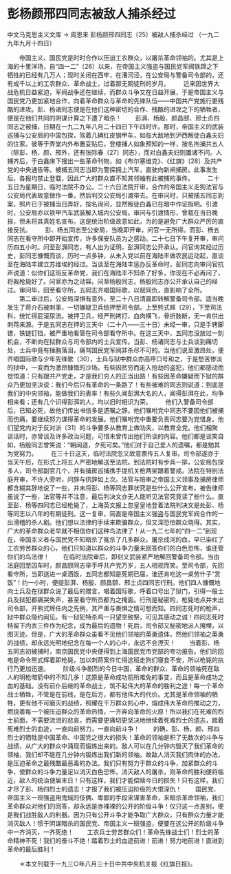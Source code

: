 # 彭杨颜邢四同志被敌人捕杀经过

中文马克思主义文库 -> 周恩来
彭杨颜邢四同志〔25〕被敌人捕杀经过
（一九二九年九月十四日）


　　帝国主义、国民党是时时合作以压迫工农群众，以屠杀革命领袖的。尤其是上海的十里洋场，自“四一二”〔26〕以来，在帝国主义强盗与国民党军阀铁蹄之下牺牲的已经有几万人；现时关闭在西牢，在漕河泾，在公安局与警备司令部的，还有成千以上的工农群众、革命战士，过着那无期徒刑的岁月。
　　近来因世界大战危机日益紧迫，军阀战争还在继续，而群众斗争又在日益开展，于是帝国主义与国民党乃更加紧地合作，向着革命群众与革命的先锋队伍——中国共产党施行更残酷的进攻。彭、杨诸同志便是在他们这种密切的合作、残酷的进攻之下的牺牲者，便是在他们共同的阴谋计算之下遭了暗杀！
　　彭湃、杨殷、颜昌颐、邢士贞四同志之被捕，日期在一九二九年八月二十四日下午四时许。那时，帝国主义的武装巡捕与公安局的中国包探，驾着几辆红皮钢甲车，如临大敌地到沪西叛徒白鑫夫妇的住家。彼等于弄堂内外布置妥贴后，登楼捕人如象预知的一样，按名拘捕共五人（除彭、杨、颜、邢外，还有张际春〔27〕同志），而对白鑫夫妇则置诸不问。人捕齐后，于白鑫床下搜出一些革命刊物，如《布尔塞维克》、《红旗》〔28〕及共产党的中央通告等。被捕五同志当即为警探拥上汽车，直驶向新闸捕房。此事发生后，各报均禁止登载，因此广大的群众直不知其领袖有此被捕的事件。
　　二十五日为星期日，临时法院不办公。二十六日法院开审，合作的帝国主义走狗法官与公安局代表故意做作一番，然后判交公安局引渡带去。在审问时，只被捕五同志到案，照片已于被捕当日弄好，按名询问，显然叛徒白鑫已在暗中作证指明。引渡时，公安局亦以铁甲汽车武装解入城内公安局。审问与引渡情形，曾载在当日晚报，但未将其真姓名宣布。这是统治阶级故意如此，为的是避免广大群众严厉的直接反抗。
　　彭、杨五同志至公安局，当晚即开审，问官一无所得。而彭、杨五同志在看守所中即开始宣传，许多保安队员为之感动。二十七日下午复开审，审问历四五小时。问至彭湃同志，有人出为证明，彭湃同志公开承认。问官询其经过历史，彭同志慷慨而谈，历时一点多钟，从未入党以前在海陆丰做农民运动起，直谈至在海陆丰建立苏维埃的经过。当谈至在海陆丰惩办反革命时，彭同志向审问官抗声说道：似你们这班反革命党，我们在海陆丰不知杀了好多，你现在不必再问了，将我枪毙好了。问官亦为之动容。问至杨殷同志，杨殷同志亦公开承认自己的经过。审问毕，回至看守所，五同志齐唱国际歌，以赋同仇，直影响了全所。
　　第二审过后，公安局深惧有意外，至二十八日清晨即转解警备司令部。适当晚发生了蒋介石被刺事，一切嫌疑卫兵统押至司令部。上至熊式辉〔29〕，下至司法科，统忙得屁滚尿流。被押卫兵，经严刑拷打，血肉横飞，骨折肢断，无一肯供出刺蒋来源。于是五同志在押的三天中（二十八——三十日）未经一审，只是手铐脚镣，铁链钉铛，被严重地看管在司令部看守所中。在这三天中，五同志没放过一刻机会，不断向在狱群众与司令部内的士兵宣传。当彭、杨诸同志与士兵谈到痛切处，士兵中竟有捶胸落泪，痛骂国民党军阀非杀尽不可的。当他们说至激昂处，便齐唱国际歌与少年先锋歌〔30〕，士兵与狱中群众亦高呼口号和之，于是愁苦惨淡的狱中，一变而为激昂慷慨的沙场。有些因贫穷而走入抢劫的盗犯，他们都感动而觉悟道：只有跟共产党走，才是我们穷人的正当出路！有些因革命嫌疑而下狱的群众乃更加坚决说：我们今后只有革命的一条路了！有些被难的同志则说道：到底是我们的中央领袖，能做我们的表率！有些久闻彭湃大名的人，闻得彭湃在此，均争相来看；还有几个识得彭湃的人，均以旧时相识为荣。
　　他们入警备司令部后，已知必死，故他们传出书信多是遗嘱之辞。他们嘱咐党中同志不要因他们被捕而伤痛，要继续努力谋得革命的发展。他们嘱咐党中重要负责同志要为党惜身。他们望党内对于反对派〔31〕的斗争要多从教育上做功夫，以教育全党。他们相聚谈话时，亦曾谈及许多政治问题，可惜未曾传出他们所谈的内容。他们都是谈笑自如，杨殷同志曾笑说：“朝闻道，夕死可矣。”他们对于自己爱人的遗嘱，都是勉其为党努力。
　　在三十日这天，临时法院忽又故意票传五人复审。司令部遂亦于当天午后，在形式上将五人严密地解送至法院。到法院时有步兵一排，公安局包探多人，司令部副官几个，并有捕房巡捕携手提机关枪两架跟着警戒。法院在特别法庭开审，不许人旁听，问辞与供辞如上次。法官与陪审之帝国主义领事及捕房律师都含糊其辞地说了一些，并未将彭、杨等同志罪状究是些什么公开宣布。被告律师虽说了一些，法官等并不注意，最后判决文亦无人能听见法官究竟读了些什么。直至彭、杨等四同志已经枪毙了，上海英文报上忽皇皇地登着法院判决文是处彭、杨等同志以八年的有期徒刑。这一复审，简直是帝国主义强盗与国民党军阀合作的一出滑稽的杀人剧。他们想以法律的手续来欺骗群众，但又深恐怕群众晓得。其实，广大的革命群众老早就不相信你们这种鸟法律了！从一九二七年的“四一二”到现在，帝国主义者与国民党不知暗杀了冤杀了几多群众。屠杀成河的血，早已染红了工农劳苦群众的心，他们只知道以群众的斗争力量来回答你们的白色恐怖，谁还管你们的鸟法律！
　　在临时法院审后，即刻又武装紧严地解回警备司令部。当由法庭回至囚车时，颜昌颐同志举手呼共产党万岁，五人相视而笑。至司令部，先回看守所，当即送进一桌酒饭，五同志都知是死期已届，谁还肯吃这一桌劳什子“赏饭”！约一小时，便提彭湃、杨殷、颜昌颐、邢士贞四同志行刑。他们四人慷慨地向士兵及在狱群众说了最后的赠言，唱着国际歌，呼着口号出了狱门，引得一般士兵及狱犯都痛哭失声，甚至看守所员都为之掩面。行刑是秘密的，枪毙地点并未出司令部，开熊式辉任内之先例，其严重与畏惧之情可想而知。四同志死时的枪声，狱中群众隐约闻见。有一狱犯特杀鸡一只望空致祭，可见其感动之诚！四同志死时特留下内衣三件作为纪念，成为最后的遗物！死后，司令部又秘密地派人掩埋，以图灭迹。但是，广大的革命群众虽看不见他们领袖的英勇遗体，然他们领袖之英勇的战绩，却永远光明地纪念在每一个人的心中，永远不会湮灭！
　　当着彭、杨五同志初被捕时，南京国民党中央便得到上海国民党市党部的夸功报告。他们的回电是命令熊式辉着即枪毙，加以刺蒋案件忙得这班走狗们寝食不安，所以枪毙的执行乃更加迅速。
　　阶级斗争剧烈的今日中国，革命的群众、革命的领袖死在敌人的明枪暗箭中的不知几多！这原是革命成功前所难免的事变，而且是革命成功之血的基础。没有前仆后继的革命战士，筑不起伟大的革命的胜利之途！每一个革命战士牺牲，不管是在前线，是在后方，都有他伟大的代价。尤其是革命领袖的牺牲，更有他不可磨灭的战绩，照耀在千万群众的心中，熔成伟大革命的推动之力，燃烧着每一个被压迫群众的革命热情，一齐奔向革命的火原！所以我们在死难的烈士前面，不需要流泪的悲哀，而需要更痛切更坚决地继续着死难烈士的遗志，踏着死难烈士的血迹，一直向前努力，一直向前斗争！
　　的确，彭、杨、颜、邢四烈士的牺牲是中国革命、中国党之很大的损失！革命的领袖是积了无数次的斗争与战绩，从广大的群众中涌现而锻炼出来的。敌人可以在几分钟内毁灭了我们革命的领袖，我们却不能在几分钟内锻炼出我们新的领袖。故敌人消灭我们肉体的办法，是压迫革命之最残酷最恶毒的办法。我们只有努力于群众的斗争，加紧群众的斗争，使群众的斗争力量足以消灭白色恐怖，消灭敌人的屠杀，则革命的胜利便将临近，敌人的统治便届末日！只有这样，我们才能偿赎今日的损失！只有这样，我们才尽了彭、杨四烈士的遗志！才报了我们被压迫阶级的大恨深仇！
　　国民党、帝国主义一班强盗用鬼蜮的伎俩、卑鄙的手段来谋害革命，来暗杀革命领袖，我们革命群众对他们的回答，却永远是赤裸裸的公开的阶级斗争！仅只这一点差别，便是我们战胜敌人的利器。因为只有公开斗争才能争取广大群众，只有群众力量才能消灭敌人！惯于阴谋暗杀的国民党、帝国主义一班强盗，便要在这公开的阶级斗争中一齐消灭，一齐死绝！
　　工农兵士劳苦群众们！革命先锋战士们！烈士的革命精神不死！我们的奋斗不绝！踏着烈士的血迹前进！前进！努力地前进！直进到革命的最后胜利！


　　＊本文刊载于一九三○年八月三十日中共中央机关报《红旗日报》。



